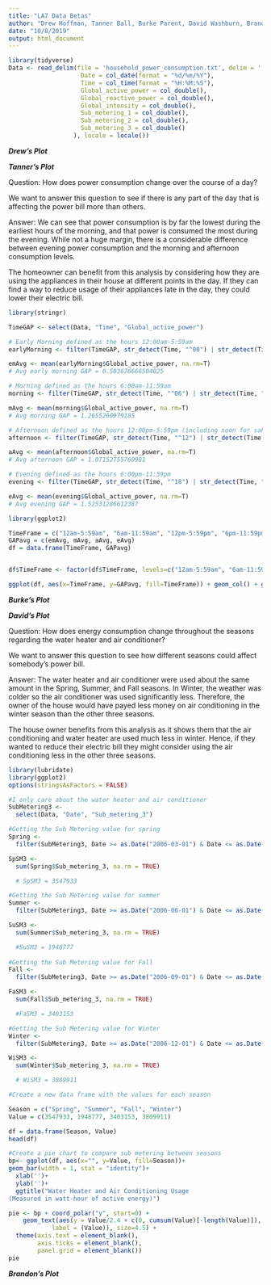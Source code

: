 ---
title: "LA7 Data Betas"
author: "Drew Hoffman, Tanner Ball, Burke Parent, David Washburn, Brandon Nelsen"
date: "10/8/2019"
output: html_document
---
```{r}

library(tidyverse)
Data <- read_delim(file = 'household_power_consumption.txt', delim = ';', na = c('?'), col_types = cols(
                    Date = col_date(format = "%d/%m/%Y"),
                    Time = col_time(format = "%H:%M:%S"),
                    Global_active_power = col_double(),
                    Global_reactive_power = col_double(),
                    Global_intensity = col_double(),
                    Sub_metering_1 = col_double(),
                    Sub_metering_2 = col_double(),
                    Sub_metering_3 = col_double()
                  ), locale = locale())
```

***Drew's Plot***

***Tanner's Plot***

Question: How does power consumption change over the course of a day?

We want to answer this question to see if there is any part of the day that is affecting the power bill more than others.

Answer: We can see that power consumption is by far the lowest during the earliest hours of the morning, and that power is consumed the most during the evening. While not a huge margin, there is a considerable difference between evening power consumption and the morning and afternoon consumption levels. 

The homeowner can benefit from this analysis by considering how they are using the appliances in their house at different points in the day. If they can find a way to reduce usage of their appliances late in the day, they could lower their electric bill.

```{r}
library(stringr)

TimeGAP <- select(Data, "Time", "Global_active_power")

# Early Morning defined as the hours 12:00am-5:59am
earlyMorning <- filter(TimeGAP, str_detect(Time, "^00") | str_detect(Time, "^01") | str_detect(Time, "^02") | str_detect(Time, "^03") | str_detect(Time, "^04") | str_detect(Time, "^05"))

emAvg <- mean(earlyMorning$Global_active_power, na.rm=T)
# Avg early morning GAP = 0.503676666504025

# Morning defined as the hours 6:00am-11:59am
morning <- filter(TimeGAP, str_detect(Time, "^06") | str_detect(Time, "^07") | str_detect(Time, "^08") | str_detect(Time, "^09") | str_detect(Time, "^10") | str_detect(Time, "^11"))

mAvg <- mean(morning$Global_active_power, na.rm=T)
# Avg morning GAP = 1.2655260979185

# Afternoon defined as the hours 12:00pm-5:59pm (including noon for sake of equal intervals)
afternoon <- filter(TimeGAP, str_detect(Time, "^12") | str_detect(Time, "^13") | str_detect(Time, "^14") | str_detect(Time, "^15") | str_detect(Time, "^16") | str_detect(Time, "^17"))

aAvg <- mean(afternoon$Global_active_power, na.rm=T)
# Avg afternoon GAP = 1.07152755760981

# Evening defined as the hours 6:00pm-11:59pm
evening <- filter(TimeGAP, str_detect(Time, "^18") | str_detect(Time, "^19") | str_detect(Time, "^20") | str_detect(Time, "^21") | str_detect(Time, "^22") | str_detect(Time, "^23"))

eAvg <- mean(evening$Global_active_power, na.rm=T)
# Avg evening GAP = 1.52531286612387
```
```{r}
library(ggplot2)

TimeFrame = c("12am-5:59am", "6am-11:59am", "12pm-5:59pm", "6pm-11:59pm")
GAPavg = c(emAvg, mAvg, aAvg, eAvg)
df = data.frame(TimeFrame, GAPavg)


df$TimeFrame <- factor(df$TimeFrame, levels=c("12am-5:59am", "6am-11:59am", "12pm-5:59pm", "6pm-11:59pm"))

ggplot(df, aes(x=TimeFrame, y=GAPavg, fill=TimeFrame)) + geom_col() + ggtitle("Average Power Consumption Throughout the Day") + labs(fill="Time Frame") + ylab("Average Global Active Power (kilowatts)") + theme(axis.title.x=element_blank(), axis.text.x=element_blank(), axis.ticks.x=element_blank())
```

***Burke's Plot***

***David's Plot***

Question: How does energy consumption change throughout the seasons regarding the water heater and air conditioner?

We want to answer this question to see how different seasons could affect somebody's power bill.

Answer: The water heater and air conditioner were used about the same amount in the Spring, Summer, and Fall seasons. In Winter, the weather was colder so the air conditioner was used significantly less. Therefore, the owner of the house would have payed less money on air conditioning in the winter season than the other three seasons.

The house owner benefits from this analysis as it shows them that the air conditioning and water heater are used much less in winter. Hence, if they wanted to reduce their electric bill they might consider using the air conditioning less in the other three seasons.

```{r}
library(lubridate)
library(ggplot2)
options(stringsAsFactors = FALSE)

#I only care about the water heater and air conditioner
SubMetering3 <-
  select(Data, "Date", "Sub_metering_3")

#Getting the Sub Metering value for spring
Spring <- 
  filter(SubMetering3, Date >= as.Date("2006-03-01") & Date <= as.Date("2006-05-31") | Date >=   as.Date("2007-03-01") & Date <= as.Date("2007-05-31") | Date >= as.Date("2008-03-01") & Date <= as.Date("2008-05-31") | Date >= as.Date("2009-03-01") & Date <= as.Date("2009-05-31") | Date >= as.Date("2010-03-01") & Date <= as.Date("2010-05-31"))

SpSM3 <-
  sum(Spring$Sub_metering_3, na.rm = TRUE)

  # SpSM3 = 3547933

#Getting the Sub Metering value for summer
Summer <-
  filter(SubMetering3, Date >= as.Date("2006-06-01") & Date <= as.Date("2006-08-31") | Date >=   as.Date("2007-06-01") & Date <= as.Date("2007-08-31") | Date >= as.Date("2008-08-01") & Date <= as.Date("2008-08-31") | Date >= as.Date("2009-06-01") & Date <= as.Date("2009-08-31") | Date >= as.Date("2010-06-01") & Date <= as.Date("2010-08-31"))

SuSM3 <-
  sum(Summer$Sub_metering_3, na.rm = TRUE)

  #SuSM3 = 1948777
         
#Getting the Sub Metering value for Fall
Fall <-
  filter(SubMetering3, Date >= as.Date("2006-09-01") & Date <= as.Date("2006-11-30") | Date >=   as.Date("2007-09-01") & Date <= as.Date("2007-11-30") | Date >= as.Date("2008-09-01") & Date <= as.Date("2008-11-30") | Date >= as.Date("2009-09-01") & Date <= as.Date("2009-11-30") | Date >= as.Date("2010-09-01") & Date <= as.Date("2010-11-30"))

FaSM3 <-
  sum(Fall$Sub_metering_3, na.rm = TRUE)

  #FaSM3 = 3403153

#Getting the Sub Metering value for Winter
Winter <-
  filter(SubMetering3, Date >= as.Date("2006-12-01") & Date <= as.Date("2007-02-28") | Date >=   as.Date("2007-12-01") & Date <= as.Date("2008-02-28") | Date >= as.Date("2008-12-01") & Date <= as.Date("2009-02-28") | Date >= as.Date("2009-12-01") & Date <= as.Date("2010-02-28") | Date >= as.Date("2010-12-01") & Date <= as.Date("2011-02-28"))

WiSM3 <-
  sum(Winter$Sub_metering_3, na.rm = TRUE)

  # WiSM3 = 3809911

#Create a new data frame with the values for each season

Season = c("Spring", "Summer", "Fall", "Winter")
Value = c(3547933, 1948777, 3403153, 3809911)

df = data.frame(Season, Value)
head(df)

#Create a pie chart to compare sub metering between seasons
bp<- ggplot(df, aes(x="", y=Value, fill=Season))+
geom_bar(width = 1, stat = "identity")+
  xlab('')+
  ylab('')+
  ggtitle("Water Heater and Air Conditioning Usage 
(Measured in watt-hour of active energy)")

pie <- bp + coord_polar("y", start=0) +
    geom_text(aes(y = Value/2.4 + c(0, cumsum(Value)[-length(Value)]), 
            label = (Value)), size=4.5) +
  theme(axis.text = element_blank(),
        axis.ticks = element_blank(),
        panel.grid = element_blank())
pie
```

***Brandon's Plot***